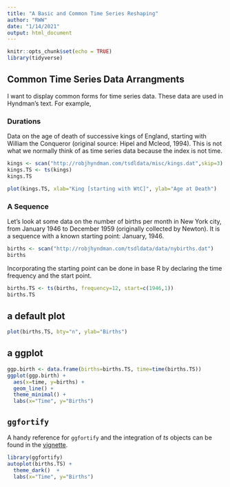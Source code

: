 ---
title: "A Basic and Common Time Series Reshaping"
author: "RWW"
date: "1/14/2021"
output: html_document
---

```{r setup, include=FALSE}
knitr::opts_chunk$set(echo = TRUE)
library(tidyverse)
```

## Common Time Series Data Arrangments

I want to display common forms for time series data.  These data are used in Hyndman's text.  For example,

### Durations

Data on the age of death of successive kings of England, starting with William the Conqueror (original source: Hipel and Mcleod, 1994).  This is not what we normally think of as time series data because the index is not time.

```{r}
kings <- scan("http://robjhyndman.com/tsdldata/misc/kings.dat",skip=3)
kings.TS <- ts(kings)
kings.TS
```

```{r}
plot(kings.TS, xlab="King [starting with WtC]", ylab="Age at Death")
```


### A Sequence

Let's look at some data on the number of births per month in New York city, from January 1946 to December 1959 (originally collected by Newton).  It is a sequence with a known starting point: January, 1946.

```{r cars}
births <- scan("http://robjhyndman.com/tsdldata/data/nybirths.dat")
births
```
Incorporating the starting point can be done in base R by declaring the time frequency and the start point.

```{r}
births.TS <- ts(births, frequency=12, start=c(1946,1))
births.TS
```

## a default plot

```{r}
plot(births.TS, bty="n", ylab="Births")
```


## a ggplot

```{r, message=FALSE, warning=FALSE}
ggp.birth <- data.frame(births=births.TS, time=time(births.TS))
ggplot(ggp.birth) + 
  aes(x=time, y=births) + 
  geom_line() + 
  theme_minimal() + 
  labs(x="Time", y="Births")
```

## `ggfortify`

A handy reference for `ggfortify` and the integration of *ts* objects can be found in the [vignette](https://cran.r-project.org/web/packages/ggfortify/vignettes/plot_ts.html).

```{r}
library(ggfortify)
autoplot(births.TS) + 
  theme_dark()  + 
  labs(x="Time", y="Births")
```
